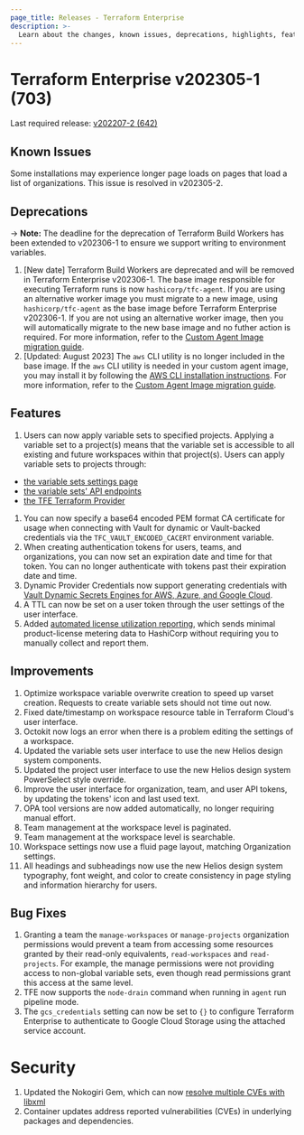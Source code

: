 ```yaml
---
page_title: Releases - Terraform Enterprise
description: >-
  Learn about the changes, known issues, deprecations, highlights, features, improvements, bug fixes, and security fixes for the v202305-1 (703) release.
---
```


# Terraform Enterprise v202305-1 (703)

Last required release: [v202207-2 (642)](/terraform/enterprise/releases/2022/v202207-2)

## Known Issues

Some installations may experience longer page loads on pages that load a list of organizations. This issue is resolved in v202305-2.

## Deprecations

-> **Note:** The deadline for the deprecation of Terraform Build Workers has been extended to v202306-1 to ensure we support writing to environment variables.

1. [New date] Terraform Build Workers are deprecated and will be removed in Terraform Enterprise v202306-1. The base image responsible for executing Terraform runs is now `hashicorp/tfc-agent`. If you are using an alternative worker image you must migrate to a new image, using `hashicorp/tfc-agent` as the base image before Terraform Enterprise v202306-1. If you are not using an alternative worker image, then you will automatically migrate to the new base image and no futher action is required. For more information, refer to the [Custom Agent Image migration guide](/terraform/enterprise/admin/infrastructure/worker-to-agent-migration).
2. [Updated: August 2023] The `aws` CLI utility is no longer included in the base image. If the `aws` CLI utility is needed in your custom agent image, you may install it by following the [AWS CLI installation instructions](https://docs.aws.amazon.com/cli/latest/userguide/getting-started-install.html). For more information, refer to the [Custom Agent Image migration guide](/terraform/enterprise/admin/infrastructure/worker-to-agent-migration).

## Features
1. Users can now apply variable sets to specified projects. Applying a variable set to a project(s) means that the variable set is accessible to all existing and future workspaces within that project(s). 
Users can apply variable sets to projects through:
- [the variable sets settings page](/terraform/tutorials/cloud/cloud-multiple-variable-sets#create-a-credentials-variable-set)
- [the variable sets' API endpoints](/terraform/cloud-docs/api-docs/variable-sets#apply-variable-set-to-projects)
- [the TFE Terraform Provider](https://registry.terraform.io/providers/hashicorp/tfe/latest/docs/resources/project_variable_set)
1. You can now specify a base64 encoded PEM format CA certificate for usage when connecting with Vault for dynamic or Vault-backed credentials via the `TFC_VAULT_ENCODED_CACERT` environment variable.
1. When creating authentication tokens for users, teams, and organizations, you can now set an expiration date and time for that token. You can no longer authenticate with tokens past their expiration date and time.
1. Dynamic Provider Credentials now support generating credentials with [Vault Dynamic Secrets Engines for AWS, Azure, and Google Cloud](/terraform/cloud-docs/workspaces/dynamic-provider-credentials/vault-backed).
1. A TTL can now be set on a user token through the user settings of the user interface.
1. Added [automated license utilization reporting](/terraform/enterprise/admin/application/automated-license-utilization-reporting), which sends minimal product-license metering data to HashiCorp without requiring you to manually collect and report them.

## Improvements
1. Optimize workspace variable overwrite creation to speed up varset creation. Requests to create variable sets should not time out now.
1. Fixed date/timestamp on workspace resource table in Terraform Cloud's user interface.
1. Octokit now logs an error when there is a problem editing the settings of a workspace.
1. Updated the variable sets user interface to use the new Helios design system components.
1. Updated the project user interface to use the new Helios design system PowerSelect style override.
1. Improve the user interface for organization, team, and user API tokens, by updating the tokens' icon and last used text.
1. OPA tool versions are now added automatically, no longer requiring manual effort.
1. Team management at the workspace level is paginated.
1. Team management at the workspace level is searchable.
1. Workspace settings now use a fluid page layout, matching Organization settings.
1. All headings and subheadings now use the new Helios design system typography, font weight, and color to create consistency in page styling and information hierarchy for users.

## Bug Fixes
1. Granting a team the `manage-workspaces` or `manage-projects` organization permissions would prevent a team from accessing some resources granted by their read-only equivalents, `read-workspaces` and `read-projects`. For example, the manage permissions were not providing access to non-global variable sets, even though read permissions grant this access at the same level.
1. TFE now supports the `node-drain` command when running in `agent` run pipeline mode.
1. The `gcs_credentials` setting can now be set to `{}` to configure Terraform Enterprise to authenticate to Google Cloud Storage using the attached service account.

# Security
1. Updated the Nokogiri Gem, which can now [resolve multiple CVEs with libxml](https://github.com/sparklemotion/nokogiri/security/advisories/GHSA-pxvg-2qj5-37jq)
1. Container updates address reported vulnerabilities (CVEs) in underlying packages and dependencies.
